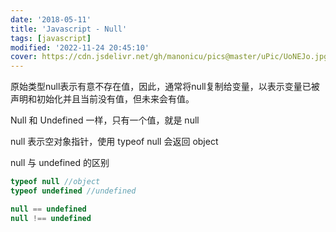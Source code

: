 ```yaml
---
date: '2018-05-11'
title: 'Javascript - Null'
tags: [javascript]
modified: '2022-11-24 20:45:10'
cover: https://cdn.jsdelivr.net/gh/manonicu/pics@master/uPic/UoNEJo.jpg
---
```


原始类型null表示有意不存在值，因此，通常将null复制给变量，以表示变量已被声明和初始化并且当前没有值，但未来会有值。

Null 和 Undefined 一样，只有一个值，就是 null

null 表示空对象指针，使用 typeof null 会返回 object

null 与 undefined 的区别

```js
typeof null //object
typeof undefined //undefined

null == undefined
null !== undefined
```
